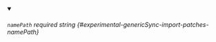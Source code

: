 
<details className="config-field" data-expandable="false" open>
<summary>

###### `namePath` <span className="config-field-required" data-required="false">required</span> <span className="config-field-type">string</span> <span className="config-field-default"></span> <span className="config-field-enum"></span> {#experimental-genericSync-import-patches-namePath}



</summary>



</details>
